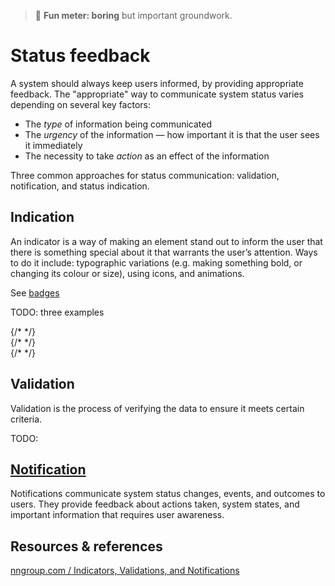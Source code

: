 
<Meta title="Patterns/Status feedback" />

> 🥱 **Fun meter: boring** but important groundwork.

# Status feedback

A system should always keep users informed, by providing appropriate feedback. The "appropriate" way to communicate system status varies depending on several key factors:

- The *type* of information being communicated
- The *urgency* of the information — how important it is that the user sees it immediately
- The necessity to take *action* as an effect of the information

Three common approaches for status communication: validation, notification, and status indication.

## Indication

An indicator is a way of making an element stand out to inform the user that there is something special about it that warrants the user’s attention. Ways to do it include: typographic variations (e.g. making something bold, or changing its colour or size), using icons, and animations.

See [badges](../?path=/docs/primitives-badge--docs)

TODO: three examples

<div className="flex">
  <div>
    {/*  */}
  </div>
  <div>
    {/*  */}
  </div>
  <div>
    {/*  */}
  </div>
</div>

## Validation

Validation is the process of verifying the data to ensure it meets certain criteria.

TODO:

## [Notification](../?path=/docs/patterns-notification--docs)

Notifications communicate system status changes, events, and outcomes to users. They provide feedback about actions taken, system states, and important information that requires user awareness.

## Resources & references

[nngroup.com / Indicators, Validations, and Notifications](https://www.nngroup.com/articles/indicators-validations-notifications/)